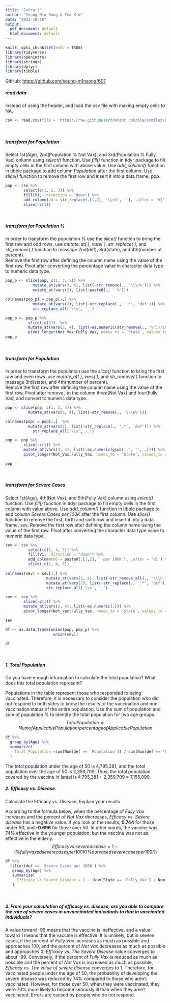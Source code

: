 ---
title: "Extra 3"
author: "Seung Min Song & Ted Kim"
date: "2022-10-18"
output:
  pdf_document: default
  html_document: default
---

```{r setup, include=FALSE}
knitr::opts_chunk$set(echo = TRUE)
library(tidyverse)
library(openintro)
library(stringr)
library(dplyr)
library(tibble)
```
GitHub: <https://github.com/seung-m1nsong/607>\

##### read data
Instead of using the header, and load the csv file with making empty cells to NA.
```{r}
csv <- read.csv(file = 'https://raw.githubusercontent.com/blacksmilez/DATA607/main/extra2/vaccine.csv', header = FALSE, na.strings=c(" ", ''))
```
\

##### transform for Population \

Select 1st(Age), 2nd(Population % Not Vax), and 3rd(Population % Fully Vax) column using *select()* function.
Use *fill()* function in tidyr package to fill empty cells in the first column with above value. 
Use *add_column()* function in tibble package to add column *Population* after the first column.
Use *slice()* function to remove the first row and insert it into a data frame, pop.
```{r}
pop <- csv %>%
        select(c(1, 2, 3)) %>%
        fill(V1, .direction = "down") %>%
        add_column(V4 = str_replace(.[1,2], '\\s%', ''), .after = 'V1') %>%
        slice(-c(1))
```
\

##### transform for Population % \

In order to transform the population % use the *slice()* function to bring the first raw and odd rows.
use *mutate_at( )*, *vars( )*, *str_replace( )*, and *str_remove( )* function to massage 2nd(def), 3rd(state), and 4th(number of percent).  
Remove the first row after defining the column name using the value of the first row.
Pivot after converting the percentage value in character data type to numeric data type.
```{r}
pop_p <- slice(pop, c(1, 3, 5)) %>%
            mutate_at(vars(3, 4), list(~str_remove(., '\\\n%'))) %>%
            mutate_at(vars(2), list(~paste0(., ' %')))

colnames(pop_p) = pop_p[1,] %>%
            mutate_at(vars(2), list(~str_replace(., '.*', 'def'))) %>%
            str_replace_all('\\s', '_')

pop_p <- pop_p %>%
          slice(-c(1))  %>%
          mutate_at(vars(3, 4), list(~as.numeric(str_remove(., '%'))/100)) %>%
          pivot_longer(Not_Vax:Fully_Vax, names_to = 'State', values_to = 'Num')
pop_p
```
\

##### transform for Population \

In order to transform the population use the *slice()* function to bring the first raw and even rows.
use *mutate_at( )*, *vars( )*, and *str_remove( )* function to massage 3rd(state), and 4th(number of percent).  
Remove the first row after defining the column name using the value of the first row.
Pivot after remove *,* in the column three(Not Vax) and four(Fully Vax) and convert to numeric data type.  
```{r}
pop <- slice(pop, c(1, 2, 4)) %>%
          mutate_at(vars(3, 4), list(~str_remove(., '\\\n%')))

colnames(pop) = pop[1,]  %>%
          mutate_at(vars(2), list(~str_replace(., '.*', 'def'))) %>%
            str_replace_all('\\s', '_')

pop <- pop %>%
        slice(-c(1)) %>%
        mutate_at(vars(3, 4), list(~as.numeric(gsub(',', '', .)))) %>%
        pivot_longer(Not_Vax:Fully_Vax, names_to = 'State', values_to = 'Num')

pop
```
\

##### transform for Severe Cases \

Select 1st(Age), 4th(Not Vax), and 5th(Fully Vax) column using *select()* function.
Use *fill()* function in tidyr package to fill empty cells in the first column with value above. 
Use *add_column()* function in tibble package to add column *Severe Cases per 100K* after the first column.
Use *slice()* function to remove the first, forth and sixth row and insert it into a data frame, sev.
Remove the first row after defining the column name using the value of the first row.
Pivot after converting the character data type value to numeric data type.
```{r}
sev <- csv %>%
          select(c(1, 4, 5)) %>%
          fill(V1, .direction = "down") %>%
          add_column(V6 = paste0(.[1,2], ' per 100K'), .after = 'V1') %>%
          slice(-c(1, 4, 6))
 
colnames(sev) = sev[1,] %>%
                  mutate_at(vars(3, 4), list(~str_remove_all(., '\\\n.*'))) %>%
                  mutate_at(vars(2), list(~str_replace(., '.*', 'def'))) %>%
                  str_replace_all('\\s', '_')

sev <- sev %>%
        slice(-c(1)) %>%
        mutate_at(vars(3, 4), list(~as.numeric(.))) %>%
        pivot_longer(Not_Vax:Fully_Vax, names_to = 'State', values_to = 'Num')

sev
```

```{r}
df <- as.data.frame(union(pop, pop_p) %>%
                     union(sev))

df
```
\

##### 1. Total Population \
Do you have enough information to calculate the total population?  What does this total population represent? \

Populations in the table represent those who responded to being vaccinated. Therefore, it is necessary to consider the population who did not respond to both sides to know the results of the vaccination and non-vaccination status of the entire population. Use the sum of population and sum of population % to identify the total population for two age groups.
$$
Total Population = Num of Applicable Population / percentage of Applicable Population
$$
```{r}
df %>%
  group_by(Age) %>%
  summarize(
    Toral_Population =sum(Num[def == 'Population']) / sum(Num[def == 'Population %'])
  )
```
The total population under the age of 50 is 4,795,381, and the total population over the age of 50 is 2,359,709. Thus, the total population covered by the vaccine in Israel is 4,795,381 + 2,359,709 = 7,155,090.
\

##### 2. Efficacy vs. Disease \
Calculate the Efficacy vs. Disease; Explain your results. \

According to the formula below, when the percentage of *Fully Vax* increases and the percent of *Not Vax* decreases, *Efficacy vs. Severe disease* has a negative value. If you look at the results, **0.744** for those under 50, and **-0.696** for those over 50. In other words, the vaccine was 74% effective in the younger population, but the vaccine was not as effective in the elderly.
$$
Efficacy vs. severe disease = 1 - (\% fully vaxed severe cases per 100K / \% not vaxed severe cases per 100K)
$$
```{r}
df %>%
  filter(def == 'Severe Cases per 100K') %>%
   group_by(Age) %>%
   summarize(
     Efficacy_vs_Severe_Disease = 1 - (Num[State == 'Fully_Vax'] / Num[State == 'Not_Vax'])
   )

```
\

##### 3. From your calculation of efficacy vs. disease, are you able to compare the rate of severe cases in unvaccinated individuals to that in vaccinated individuals? \

A value toward -99 means that the vaccine is ineffective, and a value toward 1 means that the vaccine is effective. It is unlikely, but in severe cases, if the percent of *Fully Vax* increases as much as possible and approaches 100, and the percent of *Not Vax* decreases as much as possible and approaches 0, *Efficacy vs. The Severe Disease* value converges to about -99. Conversely, if the percent of *Fully Vax* is reduced as much as possible and the percent of *Not Vax* is increased as much as possible, *Efficacy vs. The value of severe disease* converges to 1. Therefore, for vaccinated people under the age of 50, the probability of developing the severe disease was reduced by 74% compared to those who aren't vaccinated. However, for those over 50, when they were vaccinated, they were 70% more likely to become seriously ill than when they aren't vaccinated. Errors are caused by people who do not respond.
